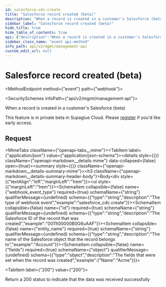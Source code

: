 ```yaml
---
id: salesforce-cdc-create
title: "Salesforce record created (beta)"
description: "When a record is created in a customer's Salesforce (beta)"
sidebar_label: "Salesforce record created (beta)"
hide_title: true
hide_table_of_contents: true
api: {"description":"When a record is created in a customer's Salesforce (beta)\n\nThis feature is in private beta in Supaglue Cloud. Please [register](https://m8ndtm64l4g.typeform.com/to/ovOUDxGj) if you'd like early access.","operationId":"salesforceCdcCreate","x-event-type":"salesforce_cdc.create","tags":["Salesforce CDC Events (beta)"],"requestBody":{"content":{"application/json":{"example":{"id":"0011t00000B0G6uAAF","entity_name":"Account","fields":{"Name":"Acme"}},"schema":{"type":"object","properties":{"webhook_event_type":{"type":"string","description":"The type of webhook event","example":"salesforce_cdc.create"},"id":{"type":"string","description":"The Salesforce ID of the record that was created","example":"0011t00000B0G6uAAF"},"entity_name":{"type":"string","description":"The name of the Salesforce object that the record belongs to","example":"Account"},"fields":{"type":"object","description":"The fields that were set when the record was created","example":{"Name":"Acme"}}},"required":["webhook_event_type","id","entity_name","fields"]}}}},"responses":{"200":{"description":"Return a 200 status to indicate that the data was received successfully"}},"extensions":[{"key":"x-event-type","value":"salesforce_cdc.create"}],"method":"event","path":"webhook","servers":[{"url":"https://api.supaglue.io/mgmt/v2","description":"Supaglue API"}],"securitySchemes":{"x-api-key":{"type":"apiKey","name":"x-api-key","in":"header","description":"API key to allow developers to access the API"}},"jsonRequestBodyExample":{"webhook_event_type":"salesforce_cdc.create","id":"0011t00000B0G6uAAF","entity_name":"Account","fields":{"Name":"Acme"}},"info":{"version":"0.16.5","title":"Management API","contact":{"name":"Supaglue","email":"docs@supaglue.com","url":"https://supaglue.com"},"description":"#### Introduction\n\nWelcome to the Management API documentation. You can use this API to manage customer integrations and connections.\n\n[![Run in Postman](https://run.pstmn.io/button.svg)](https://www.postman.com/supaglue/workspace/supaglue-public/overview)\n\n#### Base API URL\n\n```\nhttps://api.supaglue.io/mgmt/v2\n```\n"}}
sidebar_class_name: "event api-method"
info_path: api/v2/mgmt/management-api
custom_edit_url: null
---
```



<h1 className={"openapi__heading"}>Salesforce record created (beta)</h1>

<MethodEndpoint method={"event"} path={"webhook"}></MethodEndpoint>

<SecuritySchemes infoPath={"api/v2/mgmt/management-api"}></SecuritySchemes>



When a record is created in a customer's Salesforce (beta)

This feature is in private beta in Supaglue Cloud. Please [register](https://m8ndtm64l4g.typeform.com/to/ovOUDxGj) if you'd like early access.

## Request

<MimeTabs className={"openapi-tabs__mime"}><TabItem label={"application/json"} value={"application/json-schema"}><details style={{}} className={"openapi-markdown__details mime"} data-collapsed={false} open={true}><summary style={{}} className={"openapi-markdown__details-summary-mime"}><h3 className={"openapi-markdown__details-summary-header-body"}>Body</h3></summary><div style={{"textAlign":"left","marginLeft":"1rem"}}></div><ul style={{"marginLeft":"1rem"}}><SchemaItem collapsible={false} name={"webhook_event_type"} required={true} schemaName={"string"} qualifierMessage={undefined} schema={{"type":"string","description":"The type of webhook event","example":"salesforce_cdc.create"}}></SchemaItem><SchemaItem collapsible={false} name={"id"} required={true} schemaName={"string"} qualifierMessage={undefined} schema={{"type":"string","description":"The Salesforce ID of the record that was created","example":"0011t00000B0G6uAAF"}}></SchemaItem><SchemaItem collapsible={false} name={"entity_name"} required={true} schemaName={"string"} qualifierMessage={undefined} schema={{"type":"string","description":"The name of the Salesforce object that the record belongs to","example":"Account"}}></SchemaItem><SchemaItem collapsible={false} name={"fields"} required={true} schemaName={"object"} qualifierMessage={undefined} schema={{"type":"object","description":"The fields that were set when the record was created","example":{"Name":"Acme"}}}></SchemaItem></ul></details></TabItem></MimeTabs><div><div><ApiTabs><TabItem label={"200"} value={"200"}><div>

Return a 200 status to indicate that the data was received successfully

</div><div></div></TabItem></ApiTabs></div></div>
      

